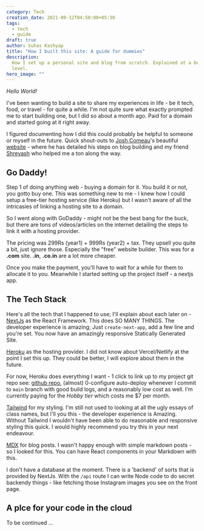 ```yaml
---
category: Tech
creation_date: 2021-09-12T04:50:00+05:30
tags:
  - tech
  - guide
draft: true
author: Suhas Kashyap
title: "How I built this site: A guide for dummies"
description:
  How I set up a personal site and blog from scratch. Explained at a beginner
  level.
hero_image: ""
---
```


_Hello World!_

I've been wanting to build a site to share my experiences in life - be it tech, food, or travel - for quite a while. I'm not quite sure what exactly prompted me to start building one, but I did so about a month ago. Paid for a domain and started going at it right away.

I figured documenting how I did this could probably be helpful to someone or myself in the future. Quick shout-outs to [Josh Comeau](https://twitter.com/joshwcomeau)'s beautiful [website](https://www.joshwcomeau.com/) - where he has detailed his steps on blog building and my friend [Shreyash](https://twitter.com/shreyash14s) who helped me a ton along the way.

## Go Daddy!

Step 1 of doing anything web - buying a domain for it. You build it or not, you gotto buy one. This was something new to me - I knew how I could setup a free-tier hosting service (like Heroku) but I wasn't aware of all the intricasies of linking a hosting site to a domain.

So I went along with GoDaddy - might not be the best bang for the buck, but there are tons of videos/articles on the internet detailing the steps to link it with a hosting provider.

The pricing was 299Rs (year1) + 999Rs (year2) + tax. They upsell you quite a bit, just ignore those. Especially the "free" website builder. This was for a **.com** site. **.in**, **.co.in** are a lot more cheaper.

Once you make the payment, you'll have to wait for a while for them to allocate it to you. Meanwhile I started setting up the project itself - a nextjs app.

## The Tech Stack

Here's all the tech that I happened to use; I'll explain about each later on -  
[NextJs](https://nextjs.org/) as the React Framework. This does SO MANY THINGS. The developer experience is amazing; Just `create-next-app`, add a few line and you're set. You now have an amazingly responsive Statically Generated Site.

[Heroku](https://www.heroku.com/) as the hosting provider. I did not know about Vercel/Netlify at the point I set this up. They could be better, I will explore about them in the future.

For now, Heroku does everything I want - 1 click to link up to my project git repo see: [github repo](https://github.com/kashyap07/kashyapsuhas.com), (almost) 0-configure auto-deploy whenever I commit to `main` branch with good build logs, and a reasonably low cost as well. I'm currently paying for the _Hobby tier_ which costs me $7 per month.

[Tailwind](https://tailwindcss.com/) for my styling. I'm still not used to looking at all the ugly essays of class names, but I'll you this - the developer experience is Amazing. Without Tailwind I wouldn't have been able to do reasonable and responsive styling this quick. I would highly recommend you try this in your next endeavour.

[MDX](https://mdxjs.com/) for blog posts. I wasn't happy enough with simple markdown posts - so I looked for this. You can have React components in your Markdown with this.

I don't have a database at the moment. There is a 'backend' of sorts that is provided by NextJs. With the `/api` route I can write Node code to do secret backendy things - like fetching those Instagram images you see on the front page.

## A plce for your code in the cloud

To be continued ...
